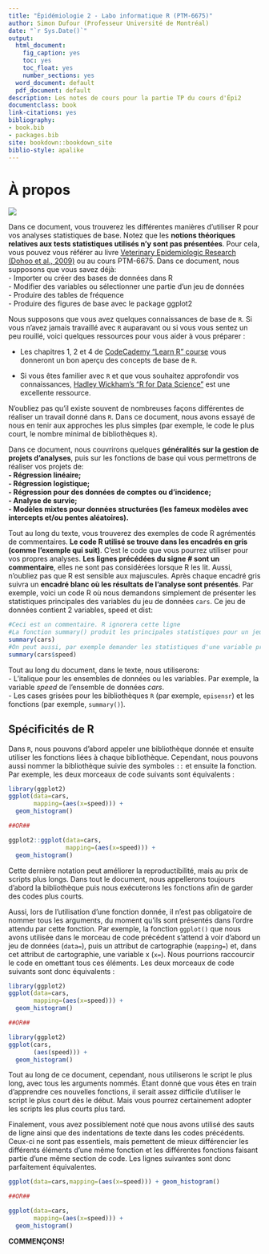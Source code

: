 ```yaml
--- 
title: "Épidémiologie 2 - Labo informatique R (PTM-6675)"
author: Simon Dufour (Professeur Université de Montréal)
date: "`r Sys.Date()`"
output:
  html_document: 
    fig_caption: yes
    toc: yes
    toc_float: yes
    number_sections: yes
  word_document: default
  pdf_document: default
description: Les notes de cours pour la partie TP du cours d'Épi2
documentclass: book
link-citations: yes
bibliography:
- book.bib
- packages.bib
site: bookdown::bookdown_site
biblio-style: apalike
---
```



# À propos
![](Figures\Ordi.jpg)

Dans ce document, vous trouverez les différentes manières d'utiliser R pour vos analyses statistiques de base. Notez que les **notions théoriques relatives aux tests statistiques utilisés n'y sont pas présentées**. Pour cela, vous pouvez vous référer au livre [Veterinary Epidemiologic Research (Dohoo et al., 2009)](https://projects.upei.ca/ver) ou au cours PTM-6675. Dans ce document, nous supposons que vous savez déjà:  
  -  Importer ou créer des bases de données dans R   
  -  Modifier des variables ou sélectionner une partie d'un jeu de données  
  -  Produire des tables de fréquence  
  -  Produire des figures de base avec le package ggplot2  
  
Nous supposons que vous avez quelques connaissances de base de `R`. Si vous n'avez jamais travaillé avec `R` auparavant ou si vous vous sentez un peu rouillé, voici quelques ressources pour vous aider à vous préparer :  
  
- Les chapitres 1, 2 et 4 de [CodeCademy "Learn R" course](https://www.codecademy.com/learn/learn-r) vous donneront un bon aperçu des concepts de base de `R`.  
  
- Si vous êtes familier avec `R` et que vous souhaitez approfondir vos connaissances,  [Hadley Wickham's "R for Data Science"](https://r4ds.had.co.nz/) est une excellente ressource.  
  
N'oubliez pas qu'il existe souvent de nombreuses façons différentes de réaliser un travail donné dans `R`. Dans ce document, nous avons essayé de nous en tenir aux approches les plus simples (par exemple, le code le plus court, le nombre minimal de bibliothèques `R`). 
  
Dans ce document, nous couvrirons quelques **généralités sur la gestion de projets d'analyses**, puis sur les fonctions de base qui vous permettrons de réaliser vos projets de:  
  **-  Régression linéaire;  **  
  **-  Régression logistique;  **  
  **-  Régression pour des données de comptes ou d'incidence;  **    
  **-  Analyse de survie;  **  
  **-  Modèles mixtes pour données structurées (les fameux modèles avec intercepts et/ou pentes aléatoires). **  
  
Tout au long du texte, vous trouverez des exemples de code R agrémentés de commentaires. **Le code R utilisé se trouve dans les encadrés en gris (comme l'exemple qui suit)**. C'est le code que vous pourrez utiliser pour vos propres analyses. **Les lignes précédées du signe # sont un commentaire**, elles ne sont pas considérées lorsque R les lit. Aussi, n'oubliez pas que R est sensible aux majuscules. Après chaque encadré gris suivra un **encadré blanc où les résultats de l'analyse sont présentés**. Par exemple, voici un code R où nous demandons simplement de présenter les statistiques principales des variables du jeu de données `cars`. Ce jeu de données contient 2 variables, speed et dist:

```r
#Ceci est un commentaire. R ignorera cette ligne
#La fonction summary() produit les principales statistiques pour un jeu de données
summary(cars)
#On peut aussi, par exemple demander les statistiques d'une variable précise dans un jeu de données de cette façon:
summary(cars$speed)
```
  
Tout au long du document, dans le texte, nous utiliserons:  
- L'italique pour les ensembles de données ou les variables. Par exemple, la variable *speed* de l'ensemble de données *cars*.  
- Les cases grisées pour les bibliothèques `R` (par exemple, `episensr`) et les fonctions (par exemple, `summary()`).  
  
## Spécificités de R  
  
Dans `R`, nous pouvons d'abord appeler une bibliothèque donnée et ensuite utiliser les fonctions liées à chaque bibliothèque. Cependant, nous pouvons aussi nommer la bibliothèque suivie des symboles `::` et ensuite la fonction. Par exemple, les deux morceaux de code suivants sont équivalents :

```r
library(ggplot2)
ggplot(data=cars, 
       mapping=(aes(x=speed))) +
  geom_histogram()

##OR##

ggplot2::ggplot(data=cars, 
                mapping=(aes(x=speed))) +
  geom_histogram()
```
  
Cette dernière notation peut améliorer la reproductibilité, mais au prix de scripts plus longs. Dans tout le document, nous appellerons toujours d'abord la bibliothèque puis nous exécuterons les fonctions afin de garder des codes plus courts. 

Aussi, lors de l'utilisation d'une fonction donnée, il n'est pas obligatoire de nommer tous les arguments, du moment qu'ils sont présentés dans l'ordre attendu par cette fonction. Par exemple, la fonction `ggplot()` que nous avons utilisée dans le morceau de code précédent s'attend à voir d'abord un jeu de données (`data=`), puis un attribut de cartographie (`mapping=`) et, dans cet attribut de cartographie, une variable x (`x=`). Nous pourrions raccourcir le code en omettant tous ces éléments. Les deux morceaux de code suivants sont donc équivalents :  
  
```r
library(ggplot2)
ggplot(data=cars, 
       mapping=(aes(x=speed))) +
  geom_histogram()

##OR##  

library(ggplot2)
ggplot(cars, 
       (aes(speed))) +
  geom_histogram()
```
  
Tout au long de ce document, cependant, nous utiliserons le script le plus long, avec tous les arguments nommés. Étant donné que vous êtes en train d'apprendre ces nouvelles fonctions, il serait assez difficile d'utiliser le script le plus court dès le début. Mais vous pourrez certainement adopter les scripts les plus courts plus tard.  
  
Finalement, vous avez possiblement noté que nous avons utilisé des sauts de ligne ainsi que des indentations de texte dans les codes précédents. Ceux-ci ne sont pas essentiels, mais pemettent de mieux différencier les différents éléments d'une même fonction et les différentes fonctions faisant partie d'une même section de code. Les lignes suivantes sont donc parfaitement équivalentes.  
  
```r

ggplot(data=cars,mapping=(aes(x=speed))) + geom_histogram()

##OR##

ggplot(data=cars, 
       mapping=(aes(x=speed))) +
  geom_histogram()

```
  
**COMMENÇONS!**